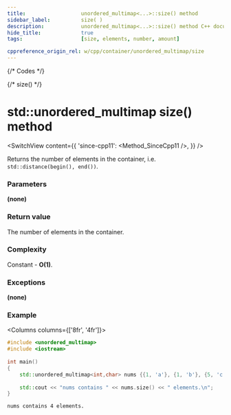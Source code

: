 ```yaml
---
title:					unordered_multimap<...>::size() method
sidebar_label:			size( )
description:			unordered_multimap<...>::size() method C++ documentation
hide_title:				true
tags:					[size, elements, number, amount]

cppreference_origin_rel: w/cpp/container/unordered_multimap/size
---
```



{/* Codes */}

{/* size() */}

# std::unordered_multimap size() method

<SwitchView content={{
	'since-cpp11': <Method_SinceCpp11 />,
}} />

Returns the number of elements in the container, i.e. `std::distance(begin(), end())`.

### Parameters

**(none)**

### Return value

The number of elements in the container.

### Complexity

Constant - **O(1)**.

### Exceptions

**(none)**

### Example

<Columns columns={['8fr', '4fr']}>
<div>

```cpp title='Main.cpp' showLineNumbers
#include <unordered_multimap>
#include <iostream>
 
int main()
{ 
    std::unordered_multimap<int,char> nums {{1, 'a'}, {1, 'b'}, {5, 'c'}, {7, 'd'}};
 
    std::cout << "nums contains " << nums.size() << " elements.\n";
}
```

</div>
<div>

```plaintext title="Output"
nums contains 4 elements.
```

</div>
</Columns>
